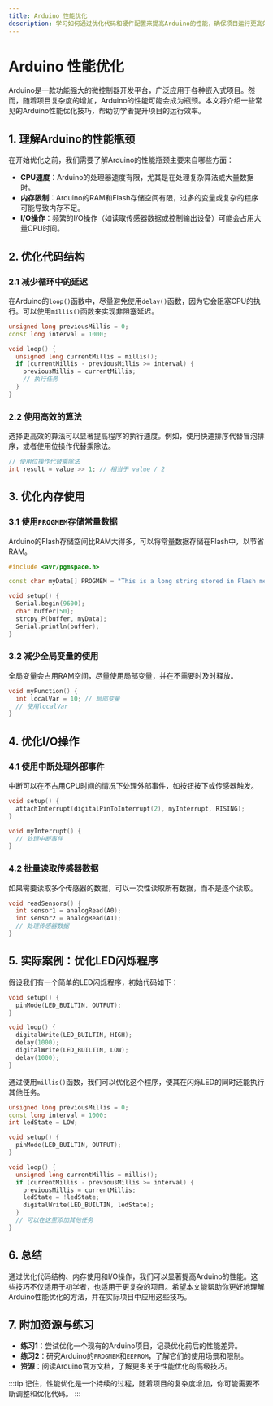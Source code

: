 ```yaml
---
title: Arduino 性能优化
description: 学习如何通过优化代码和硬件配置来提高Arduino的性能，确保项目运行更高效、更稳定。
---
```


# Arduino 性能优化

Arduino是一款功能强大的微控制器开发平台，广泛应用于各种嵌入式项目。然而，随着项目复杂度的增加，Arduino的性能可能会成为瓶颈。本文将介绍一些常见的Arduino性能优化技巧，帮助初学者提升项目的运行效率。

## 1. 理解Arduino的性能瓶颈

在开始优化之前，我们需要了解Arduino的性能瓶颈主要来自哪些方面：

- **CPU速度**：Arduino的处理器速度有限，尤其是在处理复杂算法或大量数据时。
- **内存限制**：Arduino的RAM和Flash存储空间有限，过多的变量或复杂的程序可能导致内存不足。
- **I/O操作**：频繁的I/O操作（如读取传感器数据或控制输出设备）可能会占用大量CPU时间。

## 2. 优化代码结构

### 2.1 减少循环中的延迟

在Arduino的`loop()`函数中，尽量避免使用`delay()`函数，因为它会阻塞CPU的执行。可以使用`millis()`函数来实现非阻塞延迟。

```cpp
unsigned long previousMillis = 0;
const long interval = 1000;

void loop() {
  unsigned long currentMillis = millis();
  if (currentMillis - previousMillis >= interval) {
    previousMillis = currentMillis;
    // 执行任务
  }
}
```

### 2.2 使用高效的算法

选择更高效的算法可以显著提高程序的执行速度。例如，使用快速排序代替冒泡排序，或者使用位操作代替乘除法。

```cpp
// 使用位操作代替乘除法
int result = value >> 1; // 相当于 value / 2
```

## 3. 优化内存使用

### 3.1 使用`PROGMEM`存储常量数据

Arduino的Flash存储空间比RAM大得多，可以将常量数据存储在Flash中，以节省RAM。

```cpp
#include <avr/pgmspace.h>

const char myData[] PROGMEM = "This is a long string stored in Flash memory.";

void setup() {
  Serial.begin(9600);
  char buffer[50];
  strcpy_P(buffer, myData);
  Serial.println(buffer);
}
```

### 3.2 减少全局变量的使用

全局变量会占用RAM空间，尽量使用局部变量，并在不需要时及时释放。

```cpp
void myFunction() {
  int localVar = 10; // 局部变量
  // 使用localVar
}
```

## 4. 优化I/O操作

### 4.1 使用中断处理外部事件

中断可以在不占用CPU时间的情况下处理外部事件，如按钮按下或传感器触发。

```cpp
void setup() {
  attachInterrupt(digitalPinToInterrupt(2), myInterrupt, RISING);
}

void myInterrupt() {
  // 处理中断事件
}
```

### 4.2 批量读取传感器数据

如果需要读取多个传感器的数据，可以一次性读取所有数据，而不是逐个读取。

```cpp
void readSensors() {
  int sensor1 = analogRead(A0);
  int sensor2 = analogRead(A1);
  // 处理传感器数据
}
```

## 5. 实际案例：优化LED闪烁程序

假设我们有一个简单的LED闪烁程序，初始代码如下：

```cpp
void setup() {
  pinMode(LED_BUILTIN, OUTPUT);
}

void loop() {
  digitalWrite(LED_BUILTIN, HIGH);
  delay(1000);
  digitalWrite(LED_BUILTIN, LOW);
  delay(1000);
}
```

通过使用`millis()`函数，我们可以优化这个程序，使其在闪烁LED的同时还能执行其他任务。

```cpp
unsigned long previousMillis = 0;
const long interval = 1000;
int ledState = LOW;

void setup() {
  pinMode(LED_BUILTIN, OUTPUT);
}

void loop() {
  unsigned long currentMillis = millis();
  if (currentMillis - previousMillis >= interval) {
    previousMillis = currentMillis;
    ledState = !ledState;
    digitalWrite(LED_BUILTIN, ledState);
  }
  // 可以在这里添加其他任务
}
```

## 6. 总结

通过优化代码结构、内存使用和I/O操作，我们可以显著提高Arduino的性能。这些技巧不仅适用于初学者，也适用于更复杂的项目。希望本文能帮助你更好地理解Arduino性能优化的方法，并在实际项目中应用这些技巧。

## 7. 附加资源与练习

- **练习1**：尝试优化一个现有的Arduino项目，记录优化前后的性能差异。
- **练习2**：研究Arduino的`PROGMEM`和`EEPROM`，了解它们的使用场景和限制。
- **资源**：阅读Arduino官方文档，了解更多关于性能优化的高级技巧。

:::tip
记住，性能优化是一个持续的过程，随着项目的复杂度增加，你可能需要不断调整和优化代码。
:::